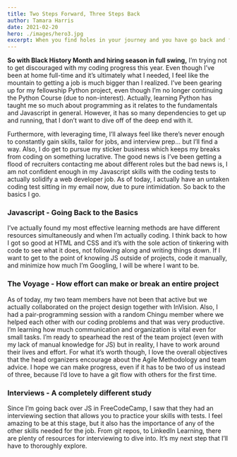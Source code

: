 ```yaml
---
title: Two Steps Forward, Three Steps Back
author: Tamara Harris
date: 2021-02-20
hero: ./images/hero3.jpg
excerpt: When you find holes in your journey and you have go back and fill them!
---
```


**So with Black History Month and hiring season in full swing,** I’m trying not to get discouraged with my coding progress this year. Even though I’ve been at home full-time and it’s ultimately what I needed, I feel like the mountain to getting a job is much bigger than I realized. I’ve been gearing up for my fellowship Python project, even though I’m no longer continuing the Python Course (due to non-interest). Actually, learning Python has taught me so much about programming as it relates to the fundamentals and Javascript in general. However, it has so many dependencies to get up and running, that I don’t want to dive off of the deep end with it.

Furthermore, with leveraging time, I’ll always feel like there’s never enough to constantly gain skills, tailor for jobs, and interview prep… but I’ll find a way. Also, I do get to pursue my sticker business which keeps my breaks from coding on something lucrative. The good news is I’ve been getting a flood of recruiters contacting me about different roles but the bad news is, I am not confident enough in my Javascript skills with the coding tests to actually solidify a web developer job. As of today, I actually have an untaken coding test sitting in my email now, due to pure intimidation. So back to the basics I go.

### Javascript - Going Back to the Basics
I’ve actually found my most effective learning methods are have different resources simultaneously and when I’m actually coding. I think back to how I got so good at HTML and CSS and it’s with the sole action of tinkering with code to see what it does, not following along and writing things down. If I want to get to the point of knowing JS outside of projects, code it manually, and minimize how much I’m Googling, I will be where I want to be.

### The Voyage - How effort can make or break an entire project
As of today, my two team members have not been that active but we actually collaborated on the project design together with InVision. Also, I had a pair-programming session with a random Chingu member where we helped each other with our coding problems and that was very productive. I’m learning how much communication and organization is vital even for small tasks. I’m ready to spearhead the rest of the team project (even with my lack of manual knowledge for JS) but in reality, I have to work around their lives and effort. For what it’s worth though, I love the overall objectives that the head organizers encourage about the Agile Methodology and team advice. I hope we can make progress, even if it has to be two of us instead of three, because I’d love to have a git flow with others for the first time.

### Interviews - A completely different study
Since I’m going back over JS in FreeCodeCamp, I saw that they had an interviewing section that allows you to practice your skills with tests. I feel amazing to be at this stage, but it also has the importance of any of the other skills needed for the job. From git repos, to LinkedIn Learning, there are plenty of resources for interviewing to dive into. It’s my next step that I’ll have to thoroughly explore.
